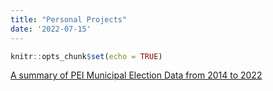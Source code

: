 ```yaml
---
title: "Personal Projects"
date: '2022-07-15'
---
```


```r
knitr::opts_chunk$set(echo = TRUE)
```

[A summary of PEI Municipal Election Data from 2014 to 2022](https://rpubs.com/andrewmrose/999590 "RPub File")